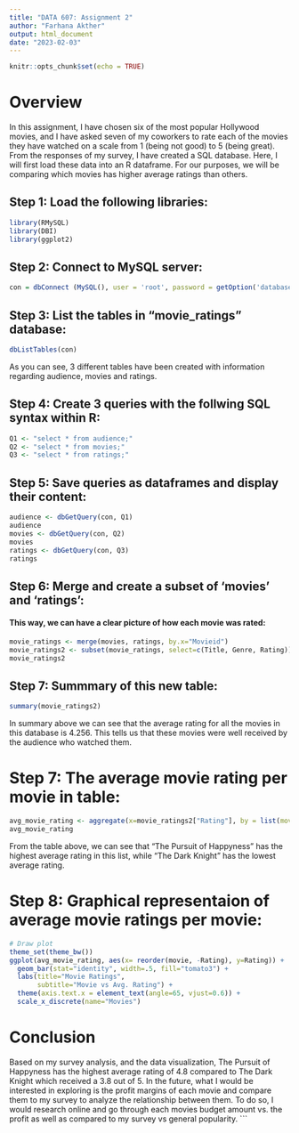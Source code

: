 ```yaml
---
title: "DATA 607: Assignment 2"
author: "Farhana Akther"
output: html_document
date: "2023-02-03"
---
```


```r
knitr::opts_chunk$set(echo = TRUE)
```


# Overview 

In this assignment, I have chosen six of the most popular Hollywood movies, and I have asked seven of my coworkers to rate each of the movies they have watched on a scale from 1 (being not good) to 5 (being great). From the responses of my survey, I have created a SQL database. Here, I will first load these data into an R dataframe. For our purposes, we will be comparing which movies has higher average ratings than others.  


## Step 1: Load the following libraries:

```r
library(RMySQL)
library(DBI)
library(ggplot2)
```

## Step 2: Connect to MySQL server:

```r
con = dbConnect (MySQL(), user = 'root', password = getOption('database_password'), dbname = 'movie_ratings', Host = 'localhost')
```

## Step 3: List the tables in "movie_ratings" database:

```r
dbListTables(con)
```
As you can see, 3 different tables have been created with information regarding audience, movies and ratings.

## Step 4: Create 3 queries with the follwing SQL syntax within R:

```r
Q1 <- "select * from audience;"
Q2 <- "select * from movies;"
Q3 <- "select * from ratings;"
```

## Step 5: Save queries as dataframes and display their content:

```r
audience <- dbGetQuery(con, Q1)
audience
movies <- dbGetQuery(con, Q2)
movies
ratings <- dbGetQuery(con, Q3)
ratings
```
## Step 6: Merge and create a subset of 'movies' and 'ratings':
#### This way, we can have a clear picture of how each movie was rated:

```r
movie_ratings <- merge(movies, ratings, by.x="Movieid")
movie_ratings2 <- subset(movie_ratings, select=c(Title, Genre, Rating))
movie_ratings2
```

## Step 7: Summmary of this new table:

```r
summary(movie_ratings2)
```
In summary above we can see that the average rating for all the movies in this database is 4.256. This tells us that these movies were well received by the audience who watched them.

# Step 7: The average movie rating per movie in table:

```r
avg_movie_rating <- aggregate(x=movie_ratings2["Rating"], by = list(movie=movie_ratings2$Title), FUN = mean, , na.rm=TRUE)
avg_movie_rating
```
From the table above, we can see that "The Pursuit of Happyness" has the highest average rating in this list, while "The Dark Knight" has the lowest average rating.

# Step 8: Graphical representaion of average movie ratings per movie:

```r
# Draw plot
theme_set(theme_bw())
ggplot(avg_movie_rating, aes(x= reorder(movie, -Rating), y=Rating)) + 
  geom_bar(stat="identity", width=.5, fill="tomato3") + 
  labs(title="Movie Ratings", 
       subtitle="Movie vs Avg. Rating") + 
  theme(axis.text.x = element_text(angle=65, vjust=0.6)) + 
  scale_x_discrete(name="Movies")
```


# Conclusion

Based on my survey analysis, and the data visualization, The Pursuit of Happyness has the highest average rating of 4.8 compared to The Dark Knight which received a 3.8 out of 5. In the future, what I would be interested in exploring is the profit margins of each movie and compare them to my survey to analyze the relationship between them. To do so, I would research online and go through each movies budget amount vs. the profit as well as compared to my survey vs general popularity. 
```